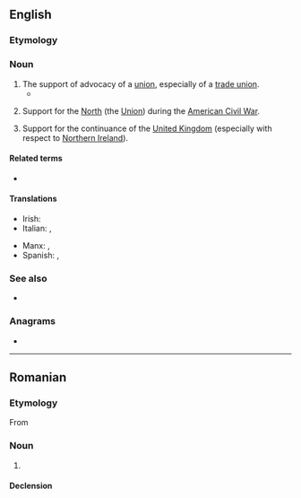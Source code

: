 ==English==
{{wikipedia}}

===Etymology===
{{suffix|en|union|ism}}

===Noun===
{{en-noun|~}}

# The support of advocacy of a [[union]], especially of a [[trade union]].
#* {{quote-journal|en|date=2020 December 2|author=Philip Haigh|title=A winter of discontent caused by threat of union action|journal=Rail|page=63|text=This isn't the time for militant '''unionism'''. If I were at ScotRail, in the current climate I'd trade a pay freeze [sic: pay rise?] for job security.}} 
# {{lb|en|often|capitalised}} Support for the [[North]] (the [[Union]]) during the [[American Civil War]].
# {{lb|en|often|capitalised}} Support for the continuance of the [[United Kingdom]] (especially with respect to [[Northern Ireland]]).

====Related terms====
* {{l|en|unionist}}

====Translations====
{{trans-top|trade unionism}}
* Irish: {{t|ga|ceardchumannachas|m}}
* Italian: {{t+|it|operaismo|m}}, {{t|it|unionismo|m}}
{{trans-mid}}
* Manx: {{t|gv|keird-chummynys|m}}, {{t|gv|keird-heshaghtys|m}}
* Spanish: {{t+|es|unionismo|m}}, {{t|es|gremialismo|m}}
{{trans-bottom}}

===See also===
* {{l|en|nationism}}

===Anagrams===
* {{anagrams|en|a=iimnnosu|misunion}}

----

==Romanian==

===Etymology===
From {{bor|ro|fr|unionisme}}

===Noun===
{{ro-noun|n|-}}

# {{l|en|unionism}}

====Declension====
{{ro-noun-n|n=sg}}
